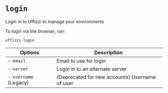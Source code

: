 # `login`

Login in to Uffizzi to manage your environments

To login via the browser, run:

``` bash {10}
uffizzi login
```

| Options                        | Description                                                                                |
|--------------------------------|--------------------------------------------------------------------------------------------|
| `--email`                      | Email to use for login                                                                     |
| `--server`                     | Login in to an alternate server                                                            |
| `--username` (Legacy)          | (Deprecated for new accounts) Username of user                                             |
